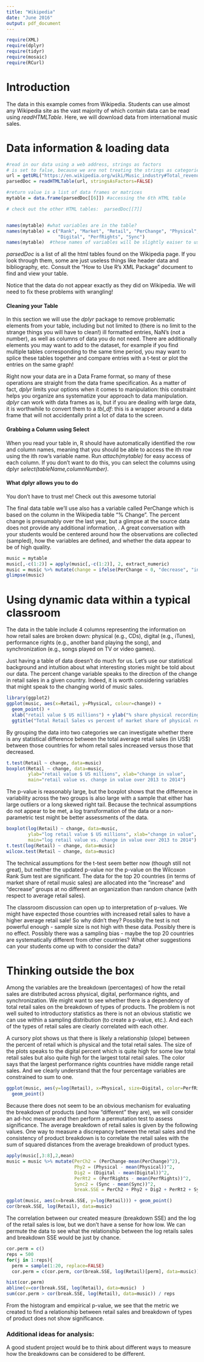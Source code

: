 ```yaml
---
title: "Wikipedia"
date: "June 2016"
output: pdf_document
---
```



```r
require(XML)
require(dplyr)
require(tidyr)
require(mosaic)
require(RCurl)
```

# Introduction

The data in this example comes from Wikipedia.  Students can use almost any Wikipedia site as the vast majority of which contain data can be read using *readHTMLTable*.  Here, we will download data from international music sales.

# Data information & loading data

```r
#read in our data using a web address, strings as factors
# is set to false, because we are not treating the strings as categories
url = getURL("https://en.wikipedia.org/wiki/Music_industry#Total_revenue_by_year")
parsedDoc = readHTMLTable(url, stringsAsFactors=FALSE)

#return value is a list of data frames or matrices
mytable = data.frame(parsedDoc[[6]]) #accessing the 6th HTML table

# check out the other HTML tables:  parsedDoc[[7]]


names(mytable) #what variables are in the table?
names(mytable) = c("Rank", "Market", "Retail", "PerChange", "Physical",
                   "Digital", "PerfRights", "Sync")
names(mytable)  #these names of variables will be slightly eaiser to use
```

*parsedDoc* is a list of all the html tables found on the Wikipedia page. If you look through them, some are just useless things like header data and bibliography, etc. Consult the "How to Use R's XML Package" document to find and view your table.

Notice that the data do not appear exactly as they did on Wikipedia. We will need to fix these problems with wrangling!

#### Cleaning your Table
In this section we will use the *dplyr* package to remove problematic elements from your table, including but not limited to (there is no limit to the strange things you will have to clean!) ill formatted entries, NaN's (not a number), as well as columns of data you do not need. There are additionally elements you may want to add to the dataset, for example if you find multiple tables corresponding to the same time period, you may want to splice these tables together and compare entries with a t-test or plot the entries on the same graph!

Right now your data are in a Data Frame format, so many of these operations are straight from the data frame specification. As a matter of fact, *dplyr* limits your options when it comes to manipulation: this constraint helps you organize ans systematize your approach to data manipulation. *dplyr* can work with data frames as is, but if you are dealing with large data, it is worthwhile to convert them to a *tbl_df*: this is a wrapper around a data frame that will not accidentally print a lot of data to the screen.

#### Grabbing a Column using Select
When you read your table in, R should have automatically identified the row and column names, meaning that you should be able to access the ith row using the ith row's variable name. Run *attach(mytable)* for easy access of each column. If you don't want to do this, you can select the columns using dplyr *select(tableName,columnNumber)*.

#### What dplyr allows you to do
You don't have to trust me! Check out this awesome tutorial 
\url{http://cran.rstudio.com/web/packages/dplyr/vignettes/introduction.html}


The final data table we'll use also has a variable called PerChange which is based on the column in the Wikipedia table "% Change".  The percent change is presumably over the last year, but a glimpse at the source data does not provide any additional information, \url{http://www.riaj.or.jp/e/issue/pdf/RIAJ2015E.pdf}.  A great conversation with your students would be centered around how the observations are collected (sampled), how the variables are defined, and whether the data appear to be of high quality.  

```r
music = mytable
music[,-c(1:2)] = apply(music[,-c(1:2)], 2, extract_numeric)
music = music %>% mutate(change = ifelse(PerChange < 0, "decrease", "increase"))
glimpse(music)
```



# Using dynamic data within a typical classroom

The data in the table include 4 columns representing the information on how retail sales are broken down: physical (e.g., CDs), digital (e.g., iTunes), performance rights (e.g., another band playing the song), and synchronization (e.g., songs played on TV or video games).

Just having a table of data doesn't do much for us.  Let's use our statistical background and intuition about what interesting stories might be told about our data.  The percent change variable speaks to the direction of the change in retail sales in a given country.  Indeed, it is worth considering variables that might speak to the changing world of music sales.

```r
library(ggplot2)
ggplot(music, aes(x=Retail, y=Physical, colour=change)) + 
  geom_point() + 
  xlab("retail value $ US millions") + ylab("% share physical recordings") +
  ggtitle("Total Retail Sales vs percent of market share of physical recordings")

```

By grouping the data into two categories we can investigate whether there is any statistical difference between the total average retail sales (in US\$) between those countries for whom retail sales increased versus those that decreased.

```r
t.test(Retail ~ change, data=music)
boxplot(Retail ~ change, data=music,
        ylab="retail value $ US millions", xlab="change in value",
        main="retail value vs. change in value over 2013 to 2014")
```

The p-value is reasonably large, but the boxplot shows that the difference in variability across the two groups is also large with a sample that either has large outliers or a long skewed right tail.  Because the technical assumptions do not appear to be met, a log transformation of the data or a non-parametric test might be better assessments of the data.

```r
boxplot(log(Retail) ~ change, data=music,
        ylab="log retail value $ US millions", xlab="change in value",
        main="log retail value vs. change in value over 2013 to 2014")
t.test(log(Retail) ~ change, data=music)
wilcox.test(Retail ~ change, data=music)
```

The technical assumptions for the t-test seem better now (though still not great), but neither the updated p-value nor the p-value on the Wilcoxon Rank Sum test are significant.  The data for the top 20 countries (in terms of market share of retail music sales) are allocated into the "increase" and "decrease" groups at no different an organization than random chance (with respect to average retail sales). 


The classroom discussion can open up to interpretation of p-values.  We might have expected those countries with increased retail sales to have a higher average retail sale!  So why didn't they?  Possibly the test is not powerful enough - sample size is not high with these data.  Possibly there is no effect.  Possibly there was a sampling bias - maybe the top 20 countries are systematically different from other countries?  What other suggestions can your students come up with to consider the data?

# Thinking outside the box

Among the variables are the breakdown (percentages) of how the retail sales are distributed across physical, digital, performance rights, and synchronization.  We might want to see whether there is a dependency of total retail sales on the breakdown of types of products.  The problem is not well suited to introductory statistics as there is not an obvious statistic we can use within a sampling distribution (to create a p-value, etc.).  And each of the types of retail sales are clearly correlated with each other.

A cursory plot shows us that there is likely a relationship (slope) between the percent of retail which is physical and the total retail sales.  The size of the plots speaks to the digital percent which is quite high for some low total retail sales but also quite high for the largest total retail sales.  The color says that the largest performance rights countries have middle range retail sales.  And we clearly understand that the four percentage variables are constrained to sum to one.

```r
ggplot(music, aes(y=log(Retail), x=Physical, size=Digital, color=PerfRights) )+ 
  geom_point()
```

Because there does not seem to be an obvious mechanism for evaluating the breakdown of products (and how "different" they are), we will consider an ad-hoc measure and then perform a permutation test to assess significance.  The average breakdown of retail sales is given by the following values.  One way to measure a discrepancy between the retail sales and the consistency of product breakdown is to correlate the retail sales with the sum of squared distances from the average breakdown of product types.

```r
apply(music[,3:8],2,mean)
music = music %>% mutate(PerCh2 = (PerChange-mean(PerChange)^2), 
                         Phy2 = (Physical - mean(Physical))^2, 
                         Dig2 = (Digital - mean(Digital))^2, 
                         PerRt2 = (PerfRights - mean(PerfRights))^2, 
                         Sync2 = (Sync - mean(Sync))^2,
                         break.SSE = PerCh2 + Phy2 + Dig2 + PerRt2 + Sync2)

ggplot(music, aes(x=break.SSE, y=log(Retail))) + geom_point()
cor(break.SSE, log(Retail), data=music)       
```

The correlation between our created measure (breakdown SSE) and the log of the retail sales is low, but we don't have a sense for how low.  We can permute the data to see what the relationship between the log retails sales and breakdown SSE would be just by chance.

```r
cor.perm = c()
reps = 500
for(j in 1:reps){
  perm = sample(1:20, replace=FALSE)
  cor.perm = c(cor.perm, cor(break.SSE, log(Retail)[perm], data=music))}

hist(cor.perm)
abline(v=cor(break.SSE, log(Retail), data=music)  )
sum(cor.perm > cor(break.SSE, log(Retail), data=music)) / reps
```

From the histogram and empirical p-value, we see that the metric we created to find a relationship between retail sales and breakdown of types of product does not show significance.  

### Additional ideas for analysis:

A good student project would be to think about different ways to measure how the breakdowns can be considered to be different.






